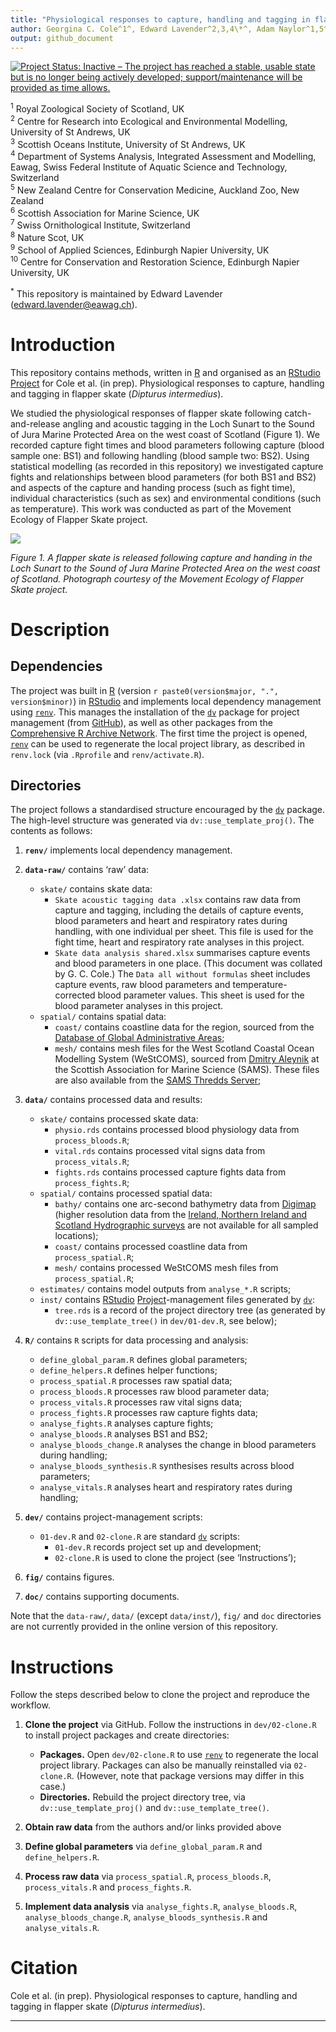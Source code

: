 ```yaml
---
title: "Physiological responses to capture, handling and tagging in flapper skate (_Dipturus intermedius_)"
author: Georgina C. Cole^1^, Edward Lavender^2,3,4\*^, Adam Naylor^1,5^,  Simon J. Girling^1^, Dmitry Aleynik^6^, Steffen J. Oppel^7^, Jane Dodd^8^, James Thorburn^3,9,10^
output: github_document
---
```


[![Project Status: Inactive – The project has reached a stable, usable state but is no longer being actively developed; support/maintenance will be provided as time allows.](https://www.repostatus.org/badges/latest/inactive.svg)](https://www.repostatus.org/#inactive)

^1^ Royal Zoological Society of Scotland, UK  
^2^ Centre for Research into Ecological and Environmental Modelling, University of St Andrews, UK  
^3^ Scottish Oceans Institute, University of St Andrews, UK  
^4^ Department of Systems Analysis, Integrated Assessment and Modelling, Eawag, Swiss Federal Institute of Aquatic Science and Technology, Switzerland  
^5^ New Zealand Centre for Conservation Medicine, Auckland Zoo, New Zealand  
^6^ Scottish Association for Marine Science, UK  
^7^ Swiss Ornithological Institute, Switzerland  
^8^ Nature Scot, UK  
^9^ School of Applied Sciences, Edinburgh Napier University, UK  
^10^ Centre for Conservation and Restoration Science, Edinburgh Napier University, UK  

^\*^ This repository is maintained by Edward Lavender (<edward.lavender@eawag.ch>).

# Introduction

This repository contains methods, written in [R](https://www.r-project.org/) and organised as an [RStudio](https://www.rstudio.com/) [Project](https://r4ds.had.co.nz/workflow-projects.html) for Cole et al. (in prep). Physiological responses to capture, handling and tagging in flapper skate (*Dipturus intermedius*).

We studied the physiological responses of flapper skate following catch-and-release angling and acoustic tagging in the Loch Sunart to the Sound of Jura Marine Protected Area on the west coast of Scotland (Figure 1). We recorded capture fight times and blood parameters following capture (blood sample one: BS1) and following handling (blood sample two: BS2). Using statistical modelling (as recorded in this repository) we investigated capture fights and relationships between blood parameters (for both BS1 and BS2) and aspects of the capture and handing process (such as fight time), individual characteristics (such as sex) and environmental conditions (such as temperature). This work was conducted as part of the Movement Ecology of Flapper Skate project. 

<img src="README.jpg"/>

_Figure 1. A flapper skate is released following capture and handing in the Loch Sunart to the Sound of Jura Marine Protected Area on the west coast of Scotland. Photograph courtesy of the Movement Ecology of Flapper Skate project._

# Description

## Dependencies

The project was built in [R](https://www.r-project.org/) (version `r paste0(version$major, ".", version$minor)`) in [RStudio](https://www.rstudio.com/) and implements local dependency management using [`renv`](https://rstudio.github.io/renv/articles/renv.html). This manages the installation of the [`dv`](https://github.com/edwardlavender/dv) package for project management (from [GitHub](https://github.com/)), as well as other packages from the [Comprehensive R Archive Network](https://cran.r-project.org/). The first time the project is opened, [`renv`](https://rstudio.github.io/renv/articles/renv.html) can be used to regenerate the local project library, as described in `renv.lock` (via `.Rprofile` and `renv/activate.R`).

## Directories

The project follows a standardised structure encouraged by the [`dv`](https://github.com/edwardlavender/dv) package. The high-level structure was generated via `dv::use_template_proj()`. The contents as follows:

1.  **`renv/`** implements local dependency management.

2.  **`data-raw/`** contains 'raw' data:

      - `skate/` contains skate data: 
          - `Skate acoustic tagging data .xlsx` contains raw data from capture and tagging, including the details of capture events, blood parameters and heart and respiratory rates during handling, with one individual per sheet. This file is used for the fight time, heart and respiratory rate analyses in this project. 
          - `Skate data analysis shared.xlsx` summarises capture events and blood parameters in one place. (This document was collated by G. C. Cole.) The `Data all without formulas` sheet includes capture events, raw blood parameters and temperature-corrected blood parameter values. This sheet is used for the blood parameter analyses in this project. 
      - `spatial/` contains spatial data:
          - `coast/` contains coastline data for the region, sourced from the [Database of Global Administrative Areas](https://biogeo.ucdavis.edu/data/gadm3.6/Rsp/gadm36_GBR_0_sp.rds); 
          - `mesh/` contains mesh files for the West Scotland Coastal Ocean Modelling System (WeStCOMS), sourced from [Dmitry Aleynik](https://www.sams.ac.uk/people/researchers/aleynik-dr-dmitry/) at the Scottish Association for Marine Science (SAMS). These files are also available from the [SAMS Thredds Server](https://www.sams.ac.uk/facilities/thredds/); 
      
2.  **`data/`** contains processed data and results:

      - `skate/` contains processed skate data:
          - `physio.rds` contains processed blood physiology data from `process_bloods.R`;
          - `vital.rds` contains processed vital signs data from `process_vitals.R`;
          - `fights.rds` contains processed capture fights data from `process_fights.R`;
      - `spatial/` contains processed spatial data:
          - `bathy/` contains one arc-second bathymetry data from [Digimap](https://digimap.edina.ac.uk) (higher resolution data from the [Ireland, Northern Ireland and Scotland Hydrographic surveys](https://doi.org/10.1017/S1755691015000146) are not available for all sampled locations);
          - `coast/` contains processed coastline data from `process_spatial.R`;
          - `mesh/` contains processed WeStCOMS mesh files from `process_spatial.R`; 
      - `estimates/` contains model outputs from `analyse_*.R` scripts; 
      -   `inst/` contains [RStudio](https://www.rstudio.com/) [Project](https://r4ds.had.co.nz/workflow-projects.html)-management files generated by [`dv`](https://github.com/edwardlavender/dv):
          -   `tree.rds` is a record of the project directory tree (as generated by `dv::use_template_tree()` in `dev/01-dev.R`, see below); <br/>

4.  **`R/`** contains `R` scripts for data processing and analysis:

      - `define_global_param.R` defines global parameters;
      - `define_helpers.R` defines helper functions;
      - `process_spatial.R` processes raw spatial data;
      - `process_bloods.R` processes raw blood parameter data;
      - `process_vitals.R` processes raw vital signs data;
      - `process_fights.R` processes raw capture fights data;
      - `analyse_fights.R` analyses capture fights;
      - `analyse_bloods.R` analyses BS1 and BS2;
      - `analyse_bloods_change.R` analyses the change in blood parameters during handling;
      - `analyse_bloods_synthesis.R` synthesises results across blood parameters;
      - `analyse_vitals.R` analyses heart and respiratory rates during handling; <br/>
      
5.  **`dev/`** contains project-management scripts:

    -   `01-dev.R` and `02-clone.R` are standard [`dv`](https://github.com/edwardlavender/dv) scripts:
        -   `01-dev.R` records project set up and development;
        -   `02-clone.R` is used to clone the project (see 'Instructions'); <br/>

6.  **`fig/`** contains figures.

7.  **`doc/`** contains supporting documents.

Note that the `data-raw/`, `data/` (except `data/inst/`), `fig/` and `doc` directories are not currently provided in the online version of this repository.

# Instructions

Follow the steps described below to clone the project and reproduce the workflow.

1.  **Clone the project** via GitHub. Follow the instructions in `dev/02-clone.R` to install project packages and create directories:

    -   **Packages.** Open `dev/02-clone.R` to use [`renv`](https://rstudio.github.io/renv/articles/renv.html) to regenerate the local project library. Packages can also be manually reinstalled via `02-clone.R`. (However, note that package versions may differ in this case.)
    -   **Directories.** Rebuild the project directory tree, via `dv::use_template_proj()` and `dv::use_template_tree()`.

2.  **Obtain raw data** from the authors and/or links provided above

3.  **Define global parameters** via `define_global_param.R` and `define_helpers.R`.

4.  **Process raw data** via  `process_spatial.R`, `process_bloods.R`, `process_vitals.R` and `process_fights.R`. 
 
5.  **Implement data analysis** via `analyse_fights.R`, `analyse_bloods.R`, `analyse_bloods_change.R`, `analyse_bloods_synthesis.R` and `analyse_vitals.R`. 

# Citation

Cole et al. (in prep). Physiological responses to capture, handling and tagging in flapper skate (*Dipturus intermedius*).

---